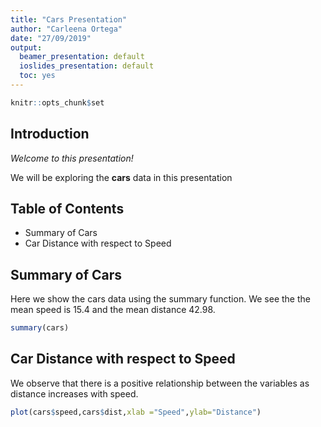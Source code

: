 ```yaml
---
title: "Cars Presentation"
author: "Carleena Ortega"
date: "27/09/2019"
output:
  beamer_presentation: default
  ioslides_presentation: default
  toc: yes
---
```


```r
knitr::opts_chunk$set
```

## **Introduction**

*Welcome to this presentation!*

We will be exploring the **cars** data in this presentation

## **Table of Contents**

- Summary of Cars
- Car Distance with respect to Speed

## **Summary of Cars**
Here we show the cars data using the summary function. We see the the mean speed is 15.4 and the mean distance 42.98.
```r
summary(cars)
```

## **Car Distance with respect to Speed**
We observe that there is a positive relationship between the variables as distance increases with speed.
```r
plot(cars$speed,cars$dist,xlab ="Speed",ylab="Distance")
```



